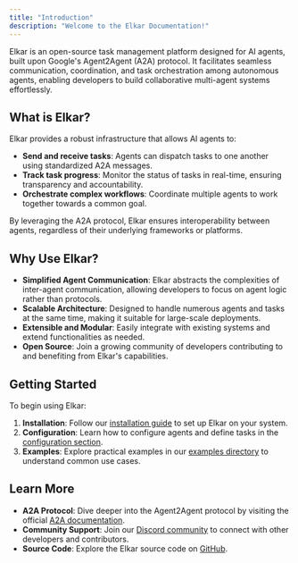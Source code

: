 ```yaml
---
title: "Introduction"
description: "Welcome to the Elkar Documentation!"
---
```


Elkar is an open-source task management platform designed for AI agents, built upon Google's Agent2Agent (A2A) protocol. It facilitates seamless communication, coordination, and task orchestration among autonomous agents, enabling developers to build collaborative multi-agent systems effortlessly.

## What is Elkar?

Elkar provides a robust infrastructure that allows AI agents to:

- **Send and receive tasks**: Agents can dispatch tasks to one another using standardized A2A messages.
- **Track task progress**: Monitor the status of tasks in real-time, ensuring transparency and accountability.
- **Orchestrate complex workflows**: Coordinate multiple agents to work together towards a common goal.

By leveraging the A2A protocol, Elkar ensures interoperability between agents, regardless of their underlying frameworks or platforms.

## Why Use Elkar?

- **Simplified Agent Communication**: Elkar abstracts the complexities of inter-agent communication, allowing developers to focus on agent logic rather than protocols.
- **Scalable Architecture**: Designed to handle numerous agents and tasks at the same time, making it suitable for large-scale deployments.
- **Extensible and Modular**: Easily integrate with existing systems and extend functionalities as needed.
- **Open Source**: Join a growing community of developers contributing to and benefiting from Elkar's capabilities.

## Getting Started

To begin using Elkar:

1. **Installation**: Follow our [installation guide](installation.md) to set up Elkar on your system.
2. **Configuration**: Learn how to configure agents and define tasks in the [configuration section](configuration.md).
3. **Examples**: Explore practical examples in our [examples directory](examples.md) to understand common use cases.

## Learn More

- **A2A Protocol**: Dive deeper into the Agent2Agent protocol by visiting the official [A2A documentation](https://github.com/google/A2A).
- **Community Support**: Join our [Discord community](https://discord.gg/HDB4rkqn) to connect with other developers and contributors.
- **Source Code**: Explore the Elkar source code on [GitHub](https://github.com/elkar-ai/elkar-a2a).